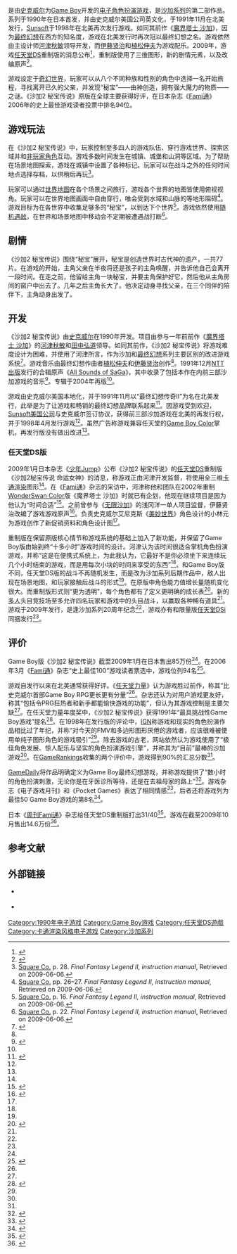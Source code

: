 {{NoteTA
| G1=Games
| G2=Square Enix
}}
{{Infobox VG
| title=沙加2 秘宝传说
| japanese = Sa・Ga2 秘宝伝説
| english = Final Fantasy Legend II
| developer = [[史克威尔|史克威尔]]（GB）<br />[[史克威尔艾尼克斯|史克威尔艾尼克斯]]、[[Racjin|Racjin]]（DS）
| publisher= 史克威尔（GB）<br />[[Sunsoft|Sunsoft]]（GB再版）<ref>{{cite web | date=1998-01-24 | title=Sunsoft to Rerelease Square Game Boy Games | url=http://www.rpgamer.com/news/Q1-1998/012498a.html | publisher=RPGamer | accessdate=2008-12-13 | deadurl=yes | archiveurl=https://web.archive.org/web/20090131070549/http://www.rpgamer.com/news/Q1-1998/012498a.html | archivedate=2009年1月31日 }}</ref><br />史克威尔艾尼克斯（DS）
| designer = [[河津秋敏|河津秋敏]]
| composer = [[植松伸夫|植松伸夫]]<br />[[伊藤贤治|伊藤贤治]]
| released='''Game Boy'''{{Vgrelease|JP|1990年12月14日|NA|1991年11月<ref>{{cite web | url=http://www.nintendo.com/consumer/gameslist/manuals/dmg_games.pdf | title=Game Boy (original) Games | publisher=[[Nintendo|Nintendo]] | format=PDF | accessdate=2011-04-14 | archive-date=2011-06-15 | archive-url=https://web.archive.org/web/20110615005225/http://www.nintendo.com/consumer/gameslist/manuals/dmg_games.pdf | dead-url=no }}</ref>|NA|1998年4月（再版）<ref name="sunsoftrelease">{{cite web | author=An RPGamer Writer | date=1998-01-24 | title=Sunsoft to Rerelease Square Game Boy Games | url=http://www.rpgamer.com/news/Q1-1998/012498a.html | publisher=[[RPGamer|RPGamer]] | accessdate=2011-04-14 | deadurl=yes | archiveurl=https://web.archive.org/web/20090131070549/http://www.rpgamer.com/news/Q1-1998/012498a.html | archivedate=2009年1月31日 }}</ref>}}'''任天堂DS'''{{Vgrelease|JP|2009年9月17日<ref name="dsi">{{cite web | author=Spencer | date=2009-06-25 | title=SaGa 2 And Limited Edition SaGa 2 DSi Destined For September | url=http://www.siliconera.com/2009/06/25/saga-2-and-limited-edition-saga-2-dsi-destined-for-september/ | work=Siliconera.com | accessdate=2009-06-28 | archive-date=2009-06-29 | archive-url=https://web.archive.org/web/20090629053520/http://www.siliconera.com/2009/06/25/saga-2-and-limited-edition-saga-2-dsi-destined-for-september/ | dead-url=no }}</ref>}}
| genre = [[电子角色扮演游戏|角色扮演]]
| modes = [[单人电子游戏|单人]]、[[多人电子游戏|多人]]（仅DS）<ref name="multiplayer">{{cite web | author=Spencer | date=2009-07-22 | title=SaGa 2 Remake’s Multiplayer Mode Revealed | url=http://www.siliconera.com/2009/07/22/saga-2-remakes-multiplayer-mode-revealed/ | work=Siliconera.com | accessdate=2009-07-22 | archive-date=2009-07-25 | archive-url=https://web.archive.org/web/20090725031947/http://www.siliconera.com/2009/07/22/saga-2-remakes-multiplayer-mode-revealed/ | dead-url=no }}</ref>
| platforms = [[Game_Boy|Game Boy]]、[[任天堂DS|任天堂DS]]
| series = [[沙加系列|沙加系列]]
}}

{{vgname|沙加2 秘宝传说|ja=Sa・Ga2 秘宝伝説|en=Final Fantasy Legend II|cn=沙加2 秘宝传说|tw=Sa·Ga2 祕寶傳說}}是由[[史克威尔|史克威尔]]为[[Game_Boy|Game Boy]]开发的[[电子角色扮演游戏|电子角色扮演游戏]]，是[[沙加系列|沙加系列]]的第二部作品。系列于1990年在日本首发，并由史克威尔美国公司英文化，于1991年11月在北美发行，[[Sunsoft|Sunsoft]]于1998年在北美再次发行游戏。如同其前作《[[魔界塔士_沙加|魔界塔士 沙加]]》，因为[[最终幻想|最终幻想]]在西方的知名度，游戏在北美发行时再次冠以最终幻想之名。游戏依然由主设计师[[河津秋敏|河津秋敏]]领导开发，而[[伊藤贤治|伊藤贤治]]和[[植松伸夫|植松伸夫]]为游戏配乐。2009年，游戏[[任天堂DS|任天堂DS]]重制版{{vgname|沙加2秘宝传说 命运女神|ja=サガ2秘宝伝説 GODDESS OF DESTINY}}的消息公布<ref name="newtitle">{{cite web | author=Tanaka, John | date=2009-05-11 | title=SaGa 2 Gets a New Name | url=http://ds.ign.com/articles/981/981493p1.html | work=IGN.com | accessdate=2009-05-12 | archive-date=2012-07-31 | archive-url=https://www.webcitation.org/69ZWGsv0l?url=http://ds.ign.com/articles/981/981493p1.html | dead-url=no }}</ref>，重制版使用了三维图形，新的剧情元素，以及改编原声<ref name="Remake">{{cite web | author=Tanaka, John | date=2009-01-14 | title=Final Fantasy Legends 2 Set for DS | url=http://uk.ds.ign.com/articles/944/944862p1.html | publisher=[[IGN|IGN]] | accessdate=2009-01-16 | archive-date=2012-07-31 | archive-url=https://www.webcitation.org/69ZWHmlnG?url=http://uk.ds.ign.com/articles/944/944862p1.html | dead-url=no }}</ref>。

游戏设定于[[奇幻世界|奇幻世界]]，玩家可以从八个不同种族和性别的角色中选择一名开始旅程，寻找离开已久的父亲，并发现“秘宝”——由神创造，拥有强大魔力的物质——之谜。《沙加2 秘宝传说》原版在全球主要获得好评，在日本杂志《[[Fami通|Fami通]]》2006年的史上最佳游戏读者投票中排名94位。

== 游戏玩法 ==

在《沙加2 秘宝传说》中，玩家控制至多四人的游戏队伍、穿行游戏世界、探索区域并和[[非玩家角色|非玩家角色]]互动。游戏多数时间发生在城镇、城堡和山洞等区域。为了帮助在场景地图探索，游戏在城镇中设置了各种标记。玩家可以在战斗之外的任何时间地点选择存档，以供稍后再玩<ref name="gbman28">[[Square_Co.|Square Co.]] p. 28. ''Final Fantasy Legend II, instruction manual'', Retrieved on 2009-06-06.</ref>。

玩家可以通过[[Overworld|世界地图]]在各个场景之间旅行，游戏各个世界的地图皆使用俯视视角。玩家可以在世界地图画面中自由穿行，唯会受到水域和山脉的等地形阻碍<ref name="gbman26-27">[[Square_Co.|Square Co.]] pp. 26–27. ''Final Fantasy Legend II, instruction manual'', Retrieved on 2009-06-06.</ref>。游戏目标为在各世界中收集足够多的“秘宝”，以到达下个世界<ref name="gbman16">[[Square_Co.|Square Co.]] p. 16. ''Final Fantasy Legend II, instruction manual'', Retrieved on 2009-06-06.</ref>。游戏依然使用[[随机遇敌|随机遇敌]]，在世界和场景地图中移动会不定期被遭遇战打断<ref name="gbman22">[[Square_Co.|Square Co.]] p. 22. ''Final Fantasy Legend II, instruction manual'', Retrieved on 2009-06-06.</ref>。

== 剧情 ==
{{expand section|time=2014-01-09T16:53:16+00:00}}

《沙加2 秘宝传说》围绕“秘宝”展开，秘宝是创造世界时古代神的遗产，一共77片。在游戏的开始，主角父亲在半夜将还是孩子的主角唤醒，并告诉他自己会离开一段时间。在走之前，他留给主角一块秘宝，并要主角保护好它，然后他从主角房间的窗户中出去了。几年之后主角长大了。他决定动身寻找父亲，在三个同伴的陪伴下，主角动身出发了。

== 开发 ==

《沙加2 秘宝传说》由[[史克威尔|史克威尔]]在1990年开发。项目由参与一年前前作《[[魔界塔士_沙加|魔界塔士 沙加]]》的[[河津秋敏|河津秋敏]]和[[田中弘道|田中弘道]]领导。如同其前作，《沙加2 秘宝传说》将游戏难度设计为困难，并使用了河津所言，作为沙加和[[最终幻想|最终幻想]]系列主要区别的改进游戏系统<ref>{{cite web |url=http://ps2.gamespy.com/playstation-2/romancing-saga-minstrel-song/619282p1.html |title=Romancing SaGa: Minstrel Song |publisher=[[GameSpy|GameSpy]] |accessdate=2009-06-05 |author=Nutt, Christian |date=2005-05-26 |archive-date=2011-06-15 |archive-url=https://web.archive.org/web/20110615120519/http://ps2.gamespy.com/playstation-2/romancing-saga-minstrel-song/619282p1.html |dead-url=no }}</ref>。游戏音乐由最终幻想作曲者[[植松伸夫|植松伸夫]]和[[伊藤贤治|伊藤贤治]]创作<ref name="IGN" />。1991年12月[[NTT出版|NTT出版]]发行的合辑原声《[[All_Sounds_of_SaGa|All Sounds of SaGa]]》，其中收录了包括本作在内前三部沙加游戏的音乐<ref name="RPGFan">{{cite web |url=http://www.rpgfan.com/soundtracks/saga-aso/index.html |title=All Sounds of SaGa |publisher=RPGFan |author=Gann, Patrick |date=2001-03-21 |accessdate=2009-03-22 |archive-date=2011-08-17 |archive-url=https://www.webcitation.org/610YDqlEJ?url=http://www.rpgfan.com/soundtracks/saga-aso/index.html |dead-url=no }}</ref>。专辑于2004年再版<ref name="RPGFan" />。

游戏由史克威尔美国本地化，并于1991年11月以“最终幻想传奇II”为名在北美发行，此举是为了让游戏和畅销的最终幻想品牌联系起来<ref name="Name">{{cite journal |author=Kennedy, Sam and Steinman, Gary |date= August 2001 |title=Milking The Final Fantasy Franchise |journal=[[Official_U.S._PlayStation_Magazine|Official U.S. PlayStation Magazine]] |issue= 44 |page=99}}</ref>。因游戏受到欢迎，[[Sunsoft|Sunsoft美国公司]]与史克威尔签订协议，获得前三部沙加游戏在北美的再发行权，并于1998年4月发行游戏<ref name="sunsoftrelease" />。虽然广告称游戏兼容任天堂的[[Game_Boy_Color|Game Boy Color]]掌机，再发行版没有做出改进<ref name="IGN" />。

=== 任天堂DS版 ===

2009年1月日本杂志《[[少年Jump|少年Jump]]》公布《沙加2 秘宝传说》的[[任天堂DS|任天堂DS]]重制版《沙加2秘宝传说 命运女神》的消息，称游戏正由河津开发监督，将使用全三维[[卡通渲染|卡通渲染]]图形<ref name="Remake" />。在《[[Fami通|Fami通]]》杂志的采访中，河津称他和团队在2002年重制[[WonderSwan_Color|WonderSwan Color]]版《魔界塔士 沙加》时就已有企划，他现在继续项目是因为他认为“时间合适”<ref name="1upinterview">{{cite web |url=http://www.1up.com/do/newsStory?cId=3172398 |title=SaGa 2 Producer Discusses DS Remake |publisher=[[1UP.com|1UP.com]] |author=Gifford, Kevin |date=2009-01-21 |accessdate=2009-03-22 |archive-date=2011-05-24 |archive-url=https://web.archive.org/web/20110524043728/http://www.1up.com/news/saga-2-producer-discusses-remake |dead-url=no }}</ref>。之前曾参与《[[无限沙加|无限沙加]]》的浅冈洋一单人项目监督，伊藤贤治改编了游戏游戏原声<ref name="official">{{cite web |url= http://www.square-enix.co.jp/saga2/ |title= SaGa 2 Hihou Densetsu official website |publisher= [[Square_Enix|Square Enix]] |language= ja |year= 2009 |accessdate= 2009-03-22 |archive-date= 2009-05-31 |archive-url= https://web.archive.org/web/20090531124220/http://www.square-enix.co.jp/saga2/ |dead-url= no }}</ref>。负责史克威尔艾尼克斯《[[美妙世界|美妙世界]]》角色设计的小林元为游戏创作了新促销资料和角色设计图<ref name="official" />。

重制版在保留原版核心情节和游戏系统的基础上加入了新功能，并保留了Game Boy版由始到终“十多小时”游戏时间的设计。河津认为该时间很适合掌机角色扮演游戏，并称“这是在便携式系统上，为此我认为，它最好不是你必须坐下来连续玩几个小时结束的游戏，而是用每次小块的时间来享受的东西”<ref name="1upinterview" />。和Game Boy版不同，任天堂DS版的战斗不再随机发生，而是改为沙加系列后期作品中，敌人出现在场景地图，和玩家接触后战斗的形式<ref name="famitsu" />。在原版中角色能力值增长量随机变化很大。而重制版形式则“更为透明”，每个角色都有了定义更明确的成长表<ref name="famitsu">{{cite journal| journal=[[Famitsu|Weekly Famitsu]] |title= SaGa 2: Akitoshi Kawazu Interview |language= ja |date= 2009-01-21 |issue= 1051}}</ref>。新的[[多人电子游戏|多人]]头目竞技场至多允许四名玩家和游戏中的头目战斗，以赢取各种稀有道具<ref name="multiplayer" />。游戏于2009年发行，是逢沙加系列20周年纪念<ref name="1upinterview" />，游戏亦有和限量版[[任天堂DSi|任天堂DSi]]同捆发行<ref name="dsi" />。

== 评价 ==

{{VG Reviews
| GR = GB：90%（2个评价）<ref name="GR">{{cite web| url = http://www.gamerankings.com/gameboy/585710-final-fantasy-legend-ii/index.html| title = Final Fantasy Legend II – GB| publisher = [[GameRankings|GameRankings]]| date = 2008-01-01| accessdate = 2008-04-10| archive-date = 2012-07-31| archive-url = https://www.webcitation.org/69ZWJNt87?url=http://www.gamerankings.com/gameboy/585710-final-fantasy-legend-ii/index.html| dead-url = no}}</ref>
|
| IGN = GB：8 / 10<ref name="IGN">{{cite web|url=http://gameboy.ign.com/articles/158/158022p1.html|title=IGN: Final Fantasy Legend II Review|publisher=[[IGN|IGN]]|author=Sy, Dexter|date=2000-06-14|accessdate=2008-04-10|archive-date=2012-07-31|archive-url=https://www.webcitation.org/69ZWIYYsN?url=http://gameboy.ign.com/articles/158/158022p1.html|dead-url=no}}</ref>
| Fam = GB：33 / 40<ref>30 Point Plus: Sa・Ga2 秘宝伝説. Weekly Famicom Tsūshin. No.358. Pg.32. 27 October 1995.</ref><br/>DS：31 / 40<ref name="famreview" />
| NP = GB：3.9 / 5.0<ref name="NP">{{cite journal|journal=[[Nintendo_Power|Nintendo Power]] |issue= 27 |page= 69 |title= Game Boy: Now Playing – Final Fantasy Legend II |date= August 1991}}</ref>
|
| award1=1991年最具挑战性Game Boy游戏提名<ref name="NP2" />
| award1Pub=[[任天堂力量|任天堂力量]]
| award2=最佳Game Boy游戏第8名<ref name="Pocket" />
| award2Pub=Pocket Games
}}

Game Boy版《沙加2 秘宝传说》截至2009年1月在日本售出85万份<ref name="famitsu" />。在2006年3月《[[Fami通|Fami通]]》杂志“史上最佳100”游戏读者票选中，游戏位列94名<ref name="Famitsua">{{cite web |date= 2006-03-03 |title= Japan Votes on All Time Top 100 |url= http://www.next-gen.biz/features/japan-votes-all-time-top-100 |publisher= [[Edge_(magazine)|Edge Online]] |accessdate= 2008-12-13 |archive-date= 2011-10-15 |archive-url= https://web.archive.org/web/20111015161221/http://www.next-gen.biz/features/japan-votes-all-time-top-100 |dead-url= no }}</ref>。

游戏自发行以来在北美通常获得好评。《[[任天堂力量|任天堂力量]]》认为游戏胜过前作，称其“比史克威尔首部Game Boy RPG更长更有分量”<ref name="NP" />。杂志还认为对用户游戏更友好，称其“包括令PRG狂热者和新手都能愉快游戏的功能”，但认为其游戏控制是主要欠缺<ref name="NP" />。在任天堂力量年度奖中，《沙加2 秘宝传说》获得1991年“最具挑战性Game Boy游戏”提名<ref name="NP2">{{cite journal|journal=[[Nintendo_Power|Nintendo Power]] |issue= 34 |page= 96 |title= Nintendo Power Awards '91 – The Nesters! |date=March 1992}}</ref>。在1998年在发行版的评论中，[[IGN|IGN]]称游戏和现实的角色扮演作品相比过了年纪，并称“对今天的FMV和多边形图形厌倦的游戏者，应该很难被使用单纯子图形角色的游戏吸引”<ref name="IGN" />。除去游戏的古老，网站依然认为游戏使用了“极佳角色发展、惊人配乐与坚实的角色扮演游戏引擎”，并称其为“目前”最棒的沙加游戏<ref name="IGN" />。在[[GameRankings|GameRankings]]收集的两个评价中，游戏得到90%的汇总分数<ref name="GR" />。

[[GameDaily|GameDaily]]将作品明确定义为Game Boy最终幻想游戏，并称游戏提供了“数小时的角色扮演刺激，无论你是在牙医诊所等待，还是在去祖母家的路上”<ref>{{cite web|url=http://www.gamedaily.com/articles/galleries/retro-rewind-game-boy/189/?page=6 |title=Retro Rewind: Game Boy |work=[[GameDaily|GameDaily]] |publisher=[[AOL|AOL]] |accessdate=2009-06-01 |deadurl=yes |archiveurl=https://web.archive.org/web/20080401205636/http://www.gamedaily.com/articles/galleries/retro-rewind-game-boy/189/?page=6 |archivedate=2008-04-01 }}</ref>。游戏杂志《电子游戏月刊》和《Pocket Games》表达了相同情感<ref>{{cite journal |last=Staff |year=1999 |title=Game Boy Pocket |journal=Electronic Gaming Monthly Buyer's Guide |issue=7 |page=55}}</ref>，后者还将游戏列为最佳50 Game Boy游戏的第8名<ref name="Pocket">{{cite journal |last=Staff |year=1999 |month=Summer/Fall |title=Top 50 Games |journal=Pocket Games |issue=1 |page=32}}</ref>。

日本《[[Fami通|周刊Fami通]]》杂志给任天堂DS重制版打出31/40<ref name="famreview">{{cite journal |date=2009-09-11 |title=New Game Cross Review |issue=1084 |journal=[[Famitsu|Famitsu]] |publisher=Enterbrain, Inc.}}</ref>。游戏在截至2009年10月售出14.6万份<ref>{{cite web | date=2009-10-22 | title=【ゲームソフト販売本数ランキング TOP30】集計期間：2009年10月5日〜10月11日 | url=http://www.famitsu.com/game/rank/top30/1228716_1134.html | publisher=Famitsu | accessdate=2010-07-22 | language=ja | archive-date=2010-07-03 | archive-url=https://web.archive.org/web/20100703133823/http://www.famitsu.com/game/rank/top30/1228716_1134.html | dead-url=no }}</ref>。{{clear}}

== 参考文献 ==
{{Reflist|colwidth=22em}}

== 外部链接 ==

* {{Official website|http://www.square-enix.com/jp/archive/saga2/|官方Game Boy版页面}} {{ja icon}}
* {{Official website|http://www.square-enix.co.jp/saga2/|官方任天堂DS版页面}} {{ja icon}}

{{沙加系列}}

{{DEFAULTSORT:SaGa2 Hihou Densetsu}}
[[Category:1990年电子游戏|Category:1990年电子游戏]]
[[Category:Game_Boy游戏|Category:Game Boy游戏]]
[[Category:任天堂DS遊戲|Category:任天堂DS遊戲]]
[[Category:卡通渲染风格电子游戏|Category:卡通渲染风格电子游戏]]
[[Category:沙加系列|Category:沙加系列]]